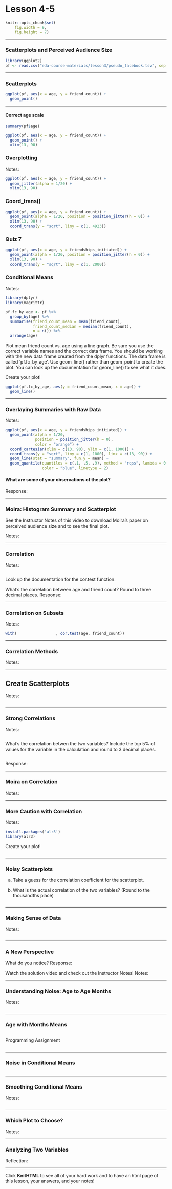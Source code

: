 Lesson 4-5
========================================================

```r
knitr::opts_chunk$set(
    fig.width = 9,
    fig.height = 7)
```

***

### Scatterplots and Perceived Audience Size
```r
library(ggplot2)
pf <- read.csv("eda-course-materials/lesson3/pseudo_facebook.tsv", sep = '\t')
```

***

### Scatterplots

```r
ggplot(pf, aes(x = age, y = friend_count)) +
  geom_point()
```

***
#### Correct age scale
```r
summary(pf$age)
```
```r
ggplot(pf, aes(x = age, y = friend_count)) +
  geom_point() +
  xlim(13, 90)
```


### Overplotting
Notes:

```r
ggplot(pf, aes(x = age, y = friend_count)) +
  geom_jitter(alpha = 1/20) +
  xlim(13, 90)
```

### Coord_trans()

```r
ggplot(pf, aes(x = age, y = friend_count)) +
  geom_point(alpha = 1/20, position = position_jitter(h = 0)) +
  xlim(13, 90) +
  coord_trans(y = "sqrt", limy = c(1, 4923))
```

### Quiz 7

```r
ggplot(pf, aes(x = age, y = friendships_initiated)) +
  geom_point(alpha = 1/20, position = position_jitter(h = 0)) +
  xlim(13, 90) +
  coord_trans(y = "sqrt", limy = c(1, 2000))
```

### Conditional Means
Notes:

```r
library(dplyr)
library(magrittr)

pf.fc_by_age <- pf %>% 
  group_by(age) %>% 
  summarise(friend_count_mean = mean(friend_count),
            friend_count_median = median(friend_count),
            n = n()) %>% 
  arrange(age)
```

Plot mean friend count vs. age using a line graph. Be sure you use the correct variable names and the correct data frame. You should be working with the new data frame created from the dplyr functions. The data frame is called 'pf.fc_by_age'. Use geom_line() rather than geom_point to create the plot. You can look up the documentation for geom_line() to see what it does.
   
Create your plot!

```r
ggplot(pf.fc_by_age, aes(y = friend_count_mean, x = age)) +
  geom_line()
```

***

### Overlaying Summaries with Raw Data
Notes:

```r
ggplot(pf, aes(x = age, y = friendships_initiated)) +
  geom_point(alpha = 1/20,
             position = position_jitter(h = 0),
             color = "orange") +
  coord_cartesian(xlim = c(13, 90), ylim = c(1, 1000)) +
  coord_trans(y = "sqrt", limy = c(1, 1000), limx = c(13, 90)) +
  geom_line(stat = "summary", fun.y = mean) +
  geom_quantile(quantiles = c(.1, .5, .9), method = "rqss", lambda = 0.1,
                color = "blue", linetype = 2) 
```

#### What are some of your observations of the plot?
Response:

***

### Moira: Histogram Summary and Scatterplot
See the Instructor Notes of this video to download Moira's paper on perceived audience size and to see the final plot.

Notes:

***

### Correlation
Notes:

```r

```

Look up the documentation for the cor.test function.

What's the correlation between age and friend count? Round to three decimal places.
Response:

***

### Correlation on Subsets
Notes:

```r
with(                 , cor.test(age, friend_count))
```

***

### Correlation Methods
Notes:

***

## Create Scatterplots
Notes:

```r

```

***

### Strong Correlations
Notes:

```r

```

What's the correlation betwen the two variables? Include the top 5% of values for the variable in the calculation and round to 3 decimal places.

```r

```

Response:

***

### Moira on Correlation
Notes:

***

### More Caution with Correlation
Notes:

```r
install.packages('alr3')
library(alr3)
```

Create your plot!

```r

```

***

### Noisy Scatterplots
a. Take a guess for the correlation coefficient for the scatterplot.

b. What is the actual correlation of the two variables?
(Round to the thousandths place)

```r

```

***

### Making Sense of Data
Notes:

```r

```

***

### A New Perspective

What do you notice?
Response:

Watch the solution video and check out the Instructor Notes!
Notes:

***

### Understanding Noise: Age to Age Months
Notes:

```r

```

***

### Age with Months Means

```r

```

Programming Assignment
```r

```

***

### Noise in Conditional Means

```r

```

***

### Smoothing Conditional Means
Notes:

```r

```

***

### Which Plot to Choose?
Notes:

***

### Analyzing Two Variables
Reflection:

***

Click **KnitHTML** to see all of your hard work and to have an html
page of this lesson, your answers, and your notes!

